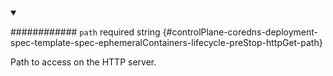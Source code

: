 
<details className="config-field" data-expandable="false" open>
<summary>

############ `path` <span className="config-field-required" data-required="false">required</span> <span className="config-field-type">string</span> <span className="config-field-default"></span> <span className="config-field-enum"></span> {#controlPlane-coredns-deployment-spec-template-spec-ephemeralContainers-lifecycle-preStop-httpGet-path}

Path to access on the HTTP server.

</summary>



</details>
